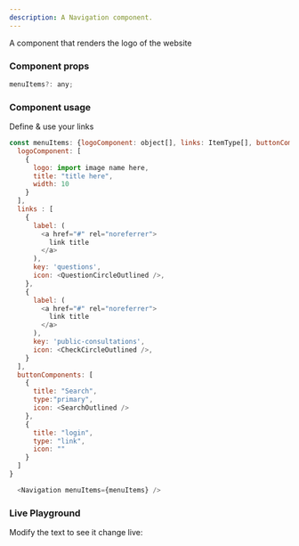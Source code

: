 ```yaml
---
description: A Navigation component.
---
```



A component that renders the logo of the website

### Component props
```js
menuItems?: any;    
```

### Component usage
Define & use your links
```js
const menuItems: {logoComponent: object[], links: ItemType[], buttonComponents: object[]} = {
  logoComponent: [
    {
      logo: import image name here,
      title: "title here",
      width: 10
    }
  ],
  links : [
    {
      label: (
        <a href="#" rel="noreferrer">
          link title
        </a>
      ),
      key: 'questions',
      icon: <QuestionCircleOutlined />,
    },
    {
      label: (
        <a href="#" rel="noreferrer">
          link title
        </a>
      ),
      key: 'public-consultations',
      icon: <CheckCircleOutlined />,
    }
  ],
  buttonComponents: [
    {
      title: "Search",
      type:"primary",
      icon: <SearchOutlined />
    },
    {
      title: "login",
      type: "link",
      icon: ""
    }
  ]
}

  <Navigation menuItems={menuItems} />
```

### Live Playground

Modify the text to see it change live:

```js live

```
